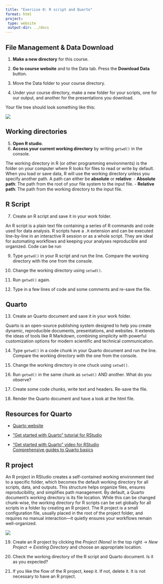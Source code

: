 ```yaml
---
title: "Exercise 0: R script and Quarto"
format: html
project:
 type: website
 output-dir: ../docs
---
```


## File Management & Data Download

1.  **Make a new directory** for this course.

2.  **Go to course website** and to the Data tab. Press the **Download Data** button.

3.  Move the Data folder to your course directory.

4.  Under your course directory, make a new folder for your scripts, one for our output, and another for the presentations you download.

Your file tree should look something like this:

![](../figures/file_tree.jpg){fig-align="center"}

## Working directories

5.  **Open R studio**.
6.  **Access your current working directory** by writing `getwd()` in the console.

The working directory in R (or other programming environments) is the folder on your computer where R looks for files to read or write by default. When you load or save data, R will use the working directory unless you specify another path. A path can either be **absolute** or **relative**: - **Absolute path**: The path from the root of your file system to the input file. - **Relative path**: The path from the working directory to the input file.

## R Script

7.  Create an R script and save it in your work folder.

An R script is a plain text file containing a series of R commands and code used for data analysis. R scripts have a `.R` extension and can be executed line-by-line in an interactive R session or as a whole script. They are ideal for automating workflows and keeping your analyses reproducible and organized. Code can be run

9.  Type `getwd()` in your R script and run the line. Compare the working directory with the one from the console.

10. Change the working directory using `setwd()`.

11. Run `getwd()` again.

12. Type in a few lines of code and some comments and re-save the file.

## Quarto

13. Create an Quarto document and save it in your work folder.

Quarto is an open-source publishing system designed to help you create dynamic, reproducible documents, presentations, and websites. It extends the ideas of tools like R Markdown, combining simplicity with powerful customization options for modern scientific and technical communication.

14. Type `getwd()` in a code chunk in your Quarto document and run the line. Compare the working directory with the one from the console.

15. Change the working directory in one chuck using `setwd()`.

16. Run `getwd()` in the same chunk as `setwd()` AND another. What do you observe?

17. Create some code chunks, write text and headers. Re-save the file.

18. Render the Quarto document and have a look at the html file.

::: {.callout-note collapse="true"}
## Resources for Quarto

- [Quarto website](https://quarto.org)\

- ["Get started with Quarto" tutorial for RStudio](https://quarto.org/docs/get-started/hello/rstudio.html)\

- ["Get started with Quarto" video for RStudio\
](https://www.youtube.com/watch?v=_f3latmOhew)[Comprehensive guides to Quarto basics](https://quarto.org/docs/guide/)

:::

## R project

An R project in RStudio creates a self-contained working environment tied to a specific folder, which becomes the default working directory for all scripts, data, and outputs. This structure helps organize files, ensures reproducibility, and simplifies path management.
By default, a Quarto document’s working directory is its file location. While this can be changed chunk-wise, the working directory for R scripts can be set globally for all scripts in a folder by creating an R project. The R project is a small configuration file, usually placed in the root of the project folder, and requires no manual interaction—it quietly ensures your workflows remain well-organized.

![](../figures/file_tree_Rproject.jpg){fig-align="center"}

19. Create an R project by clicking the *Project (None)* in the top right → *New Project* → *Existing Directory* and choose an appropriate location. 

20. Check the working directory of the R script and Quarto document. Is it as you expected?

21. If you like the flow of the R project, keep it. If not, delete it. It is not necessary to have an R project.
